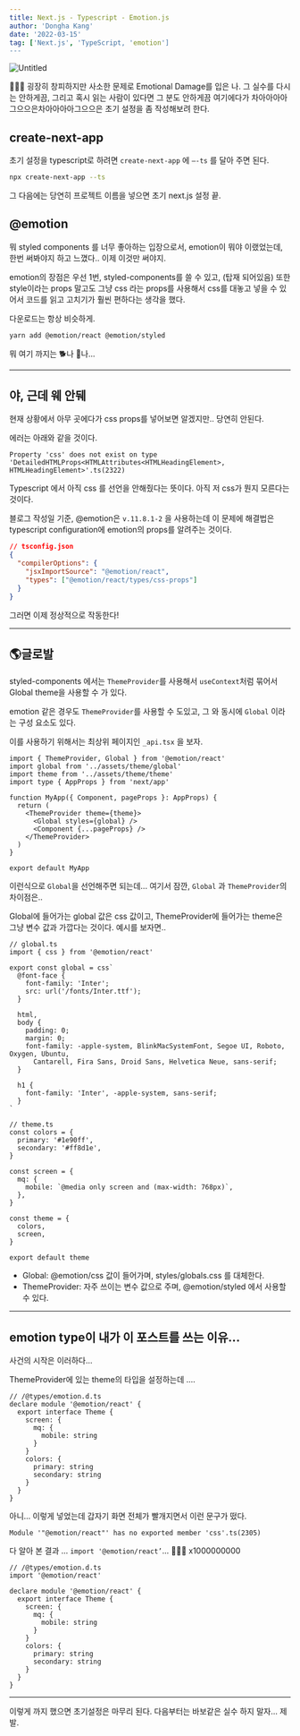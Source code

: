 ```yaml
---
title: Next.js - Typescript - Emotion.js
author: 'Dongha Kang'
date: '2022-03-15'
tag: ['Next.js', 'TypeScript, 'emotion']
---
```


![Untitled](/img/emotion.png)

🤦🏻‍♂️ 굉장히 창피하지만 사소한 문제로 Emotional Damage를 입은 나. 그 실수를 다시는 안하게끔, 그리고 혹시 읽는 사람이 있다면 그 분도 안하게끔 여기에다가 차아아아아그으으은차아아아아그으으은 초기 설정을 좀 작성해보려 한다.

## create-next-app

초기 설정을 typescript로 하려면 `create-next-app` 에 `—-ts` 를 달아 주면 된다.

```bash
npx create-next-app --ts
```

그 다음에는 당연히 프로젝트 이름을 넣으면 초기 next.js 설정 끝.

## @emotion

뭐 styled components 를 너무 좋아하는 입장으로서, emotion이 뭐야 이랬었는데, 한번 써봐야지 하고 느꼈다.. 이제 이것만 써야지.

emotion의 장점은 우선 1번, styled-components를 쓸 수 있고, (탑재 되어있음) 또한 style이라는 props 말고도 그냥 css 라는 props를 사용해서 css를 대놓고 넣을 수 있어서 코드를 읽고 고치기가 훨씬 편하다는 생각을 했다.

다운로드는 항상 비슷하게.

```bash
yarn add @emotion/react @emotion/styled
```

뭐 여기 까지는 🐕나 🐄나...

---

## 야, 근데 웨 안뒈

현재 상황에서 아무 곳에다가 css props를 넣어보면 알겠지만.. 당연히 안된다.

에러는 아래와 같을 것이다.

```
Property 'css' does not exist on type
'DetailedHTMLProps<HTMLAttributes<HTMLHeadingElement>,
HTMLHeadingElement>'.ts(2322)
```

Typescript 에서 아직 css 를 선언을 안해줬다는 뜻이다. 아직 저 css가 뭔지 모른다는 것이다.

블로그 작성일 기준, @emotion은 `v.11.8.1-2` 을 사용하는데 이 문제에 해결법은 typescript configuration에 emotion의 props를 알려주는 것이다.

```json
// tsconfig.json
{
  "compilerOptions": {
    "jsxImportSource": "@emotion/react",
    "types": ["@emotion/react/types/css-props"]
  }
}
```

그러면 이제 정상적으로 작동한다!

---

## 🌎글로발

styled-components 에서는 `ThemeProvider`를 사용해서 `useContext`처럼 묶어서 Global theme을 사용할 수 가 있다.

emotion 같은 경우도 `ThemeProvider`를 사용할 수 도있고, 그 와 동시에 `Global` 이라는 구성 요소도 있다.

이를 사용하기 위해서는 최상위 페이지인 `_api.tsx` 을 보자.

```tsx
import { ThemeProvider, Global } from '@emotion/react'
import global from '../assets/theme/global'
import theme from '../assets/theme/theme'
import type { AppProps } from 'next/app'

function MyApp({ Component, pageProps }: AppProps) {
  return (
    <ThemeProvider theme={theme}>
      <Global styles={global} />
      <Component {...pageProps} />
    </ThemeProvider>
  )
}

export default MyApp
```

이런식으로 `Global`을 선언해주면 되는데... 여기서 잠깐, `Global` 과 `ThemeProvider`의 차이점은..

Global에 들어가는 global 값은 css 값이고, ThemeProvider에 들어가는 theme은 그냥 변수 값과 가깝다는 것이다. 예시를 보자면..

```tsx
// global.ts
import { css } from '@emotion/react'

export const global = css`
  @font-face {
    font-family: 'Inter';
    src: url('/fonts/Inter.ttf');
  }

  html,
  body {
    padding: 0;
    margin: 0;
    font-family: -apple-system, BlinkMacSystemFont, Segoe UI, Roboto, Oxygen, Ubuntu,
      Cantarell, Fira Sans, Droid Sans, Helvetica Neue, sans-serif;
  }

  h1 {
    font-family: 'Inter', -apple-system, sans-serif;
  }
`
```

```tsx
// theme.ts
const colors = {
  primary: '#1e90ff',
  secondary: '#ff8d1e',
}

const screen = {
  mq: {
    mobile: `@media only screen and (max-width: 768px)`,
  },
}

const theme = {
  colors,
  screen,
}

export default theme
```

- Global: @emotion/css 값이 들어가며, styles/globals.css 를 대체한다.
- ThemeProvider: 자주 쓰이는 변수 값으로 주며, @emotion/styled 에서 사용할 수 있다.

---

## emotion type이 내가 이 포스트를 쓰는 이유...

사건의 시작은 이러하다...

ThemeProvider에 있는 theme의 타입을 설정하는데 ....

```tsx
// /@types/emotion.d.ts
declare module '@emotion/react' {
  export interface Theme {
    screen: {
      mq: {
        mobile: string
      }
    }
    colors: {
      primary: string
      secondary: string
    }
  }
}
```

아니... 이렇게 넣었는데 갑자기 화면 전체가 빨개지면서 이런 문구가 떴다.

```
Module '"@emotion/react"' has no exported member 'css'.ts(2305)
```

다 알아 본 결과 ... `import '@emotion/react’`... 🤦🏻‍♂️ x1000000000

```tsx
// /@types/emotion.d.ts
import '@emotion/react'

declare module '@emotion/react' {
  export interface Theme {
    screen: {
      mq: {
        mobile: string
      }
    }
    colors: {
      primary: string
      secondary: string
    }
  }
}
```

---

이렇게 까지 했으면 초기설정은 마무리 된다. 다음부터는 바보같은 실수 하지 말자... 제발.
